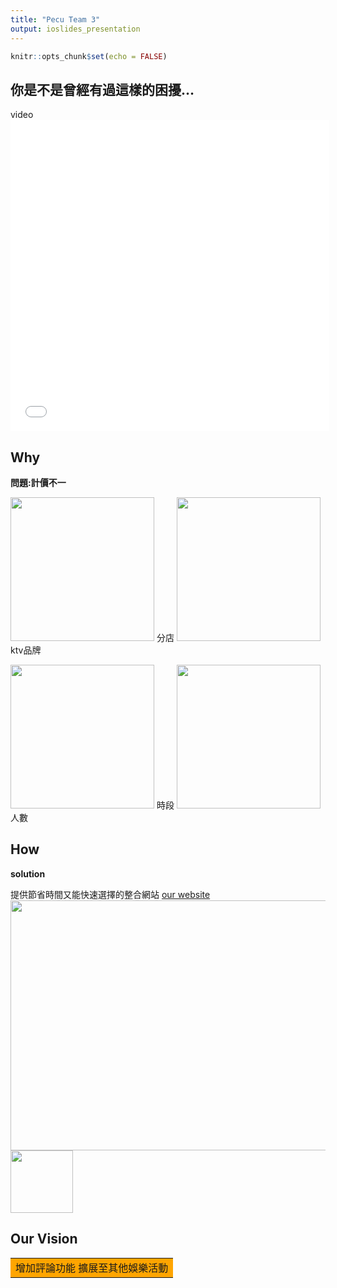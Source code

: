 ```yaml
---
title: "Pecu Team 3"
output: ioslides_presentation
---
```


```r
knitr::opts_chunk$set(echo = FALSE)
```

## 你是不是曾經有過這樣的困擾...
video
<iframe height=498 width=510 src="video1.mp4" frameborder=0 allowfullscreen></iframe>


## Why

<div class="red2">**問題:計價不一**</div>

<img src="mic.png" height="230" width="230">
分店
<img src="store.png" height="230" width="230">
ktv品牌  
                                 
  
  <img src="time.png" height="230" width="230">
  時段
  <img src="people.png" height="230" width="230">
  人數
 

## How  
  
  <div class="blue3">**solution**</div>
  提供節省時間又能快速選擇的整合網站 [our website](https://evanyo25.github.io/dPD_ktv/index.html)
<img src="cover.png" height="400" width="650">
<img src="QR.png" height="100" width="100">


## Our Vision
<table><tr><td bgcolor=orange>增加評論功能 擴展至其他娛樂活動</td></tr></table>






